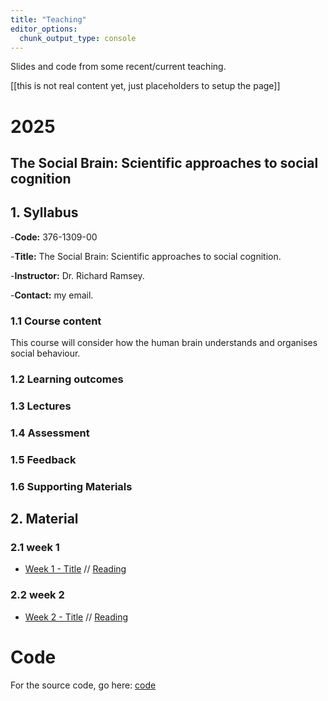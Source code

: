 ```yaml
---
title: "Teaching"
editor_options: 
  chunk_output_type: console
---
```


Slides and code from some recent/current teaching.

\[\[this is not real content yet, just placeholders to setup the page\]\]

# 2025

## The Social Brain: Scientific approaches to social cognition

## 1. Syllabus

\-**Code:** 376-1309-00

\-**Title:** The Social Brain: Scientific approaches to social cognition.

\-**Instructor:** Dr. Richard Ramsey.

\-**Contact:** my email.

### 1.1 Course content

This course will consider how the human brain understands and organises social behaviour.

### 1.2 Learning outcomes

### 1.3 Lectures

### 1.4 Assessment

### 1.5 Feedback

### 1.6 Supporting Materials

## 2. Material

### 2.1 week 1

-   [Week 1 - Title](https://rich-ramsey.github.io/teaching_example/2025/course_1/week1/) // [Reading]()

### 2.2 week 2

-   [Week 2 - Title](https://rich-ramsey.github.io/teaching_example/2025/course_1/week2/) // [Reading]()

# Code

For the source code, go here: [code](https://github.com/rich-ramsey/teaching_example)
